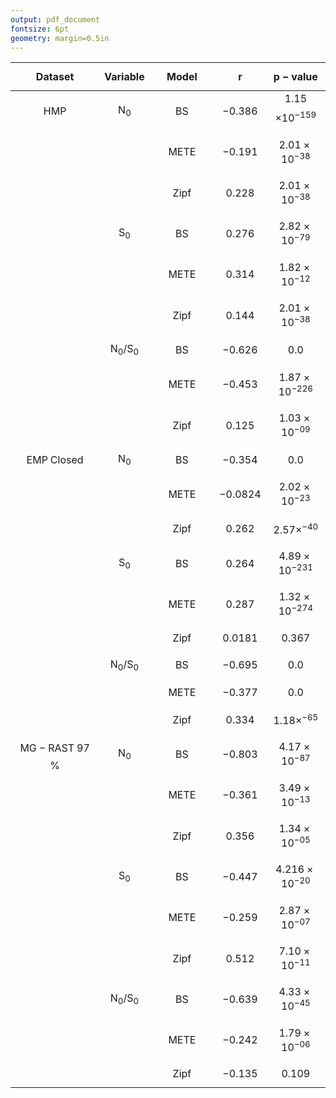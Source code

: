 ```yaml
---
output: pdf_document
fontsize: 6pt 
geometry: margin=0.5in
---
```



| $$\mathbf{Dataset}$$      | $$\mathbf{Variable}$$| $$\mathbf{Model}$$|  $$\boldsymbol{r}$$|$$\boldsymbol{p-value}$$ |
|:------------:|:-----:|:--------:|:-----:|:-------:|
|   $$\mathrm{HMP}$$ |                 $$\mathrm{N_{0}}$$ | $$\mathrm{BS}$$  |$$-0.386$$ |1.15$$\times10^{-159}$$|
|   |                                                     |$$\mathrm{METE}$$ | $$-0.191$$ |$$2.01\times10^{-38}$$ |
|   |                                                     |$$\mathrm{Zipf}$$ |  $$0.228$$ |   $$2.01\times10^{-38}$$ |
|   |                               $$\mathrm{S_{0}}$$    | $$\mathrm{BS}$$   |$$0.276$$ |   $$2.82\times10^{-79}$$ |
|   |                                                     |$$\mathrm{METE}$$ |$$0.314$$ |   $$1.82\times10^{-12}$$|
|   |                                                     |$$\mathrm{Zipf}$$ |$$0.144$$ |   $$2.01\times10^{-38}$$ |
|   |                          $$\mathrm{N_{0}/S_{0}}$$   |  $$\mathrm{BS}$$  | $$-0.626$$ |   $$0.0$$   |
|   |                                                     |$$\mathrm{METE}$$ |$$-0.453$$ |   $$1.87\times10^{-226}$$      |
|   |                                                     |$$\mathrm{Zipf}$$ | $$0.125$$ |  $$1.03\times10^{-09}$$ |
|$$\mathrm{EMP\; Closed}$$ |        $$\mathrm{N_{0}}$$    |$$\mathrm{BS}$$  |$$-0.354$$ |  $$0.0$$   |
|   |                                                     |$$\mathrm{METE}$$ |  $$-0.0824$$| $$2.02\times10^{-23}$$ |
|   |                                                     |$$\mathrm{Zipf}$$ |$$0.262$$| $$2.57\times^{-40}$$ |
|   |                                  $$\mathrm{S_{0}}$$ |  $$\mathrm{BS}$$  | $$0.264$$ |  $$4.89\times10^{-231}$$       |
|   |                                                     | $$\mathrm{METE}$$ |$$0.287$$ |$$1.32\times10^{-274}$$     |
|   |                                                     | $$\mathrm{Zipf}$$ |$$0.0181$$ |   $$0.367$$ |
|   |                          $$\mathrm{N_{0}/S_{0}}$$   |$$\mathrm{BS}$$  | $$-0.695$$ |   $$0.0$$   |
|   |                                                     |$$\mathrm{METE}$$ |$$-0.377$$ |   $$0.0$$   |
|   |                                                     |$$\mathrm{Zipf}$$ |$$0.334$$ |   $$1.18\times^{-65}$$ |
|   $$\mathrm{MG-RAST\; 97}$$% |    $$\mathrm{N_{0}}$$    |  $$\mathrm{BS}$$   |   $$-0.803$$ | $$4.17\times10^{-87}$$ |
|   |                                                     |  $$\mathrm{METE}$$ | $$-0.361$$ | $$3.49\times10^{-13}$$ |
|   |                                                     |  $$\mathrm{Zipf}$$ |  $$0.356$$| $$1.34\times10^{-05}$$ |
|   |                          $$\mathrm{S_{0}}$$         |  $$\mathrm{BS}$$   |$$-0.447$$ | $$4.216\times10^{-20}$$ |
|   |                                                     | $$\mathrm{METE}$$  |  $$-0.259$$ | $$2.87\times10^{-07}$$ |
|   |                                                     | $$\mathrm{Zipf}$$  | $$0.512$$ |  $$7.10\times10^{-11}$$  |
|   |                          $$\mathrm{N_{0}/S_{0}}$$   | $$\mathrm{BS}$$    |  $$-0.639$$ | $$4.33\times10^{-45}$$ |
|   |                                                     | $$\mathrm{METE}$$  |$$-0.242$$ | $$1.79\times10^{-06}$$ |
|   |                                                     | $$\mathrm{Zipf}$$  | $$-0.135$$ |  $$0.109$$ |


